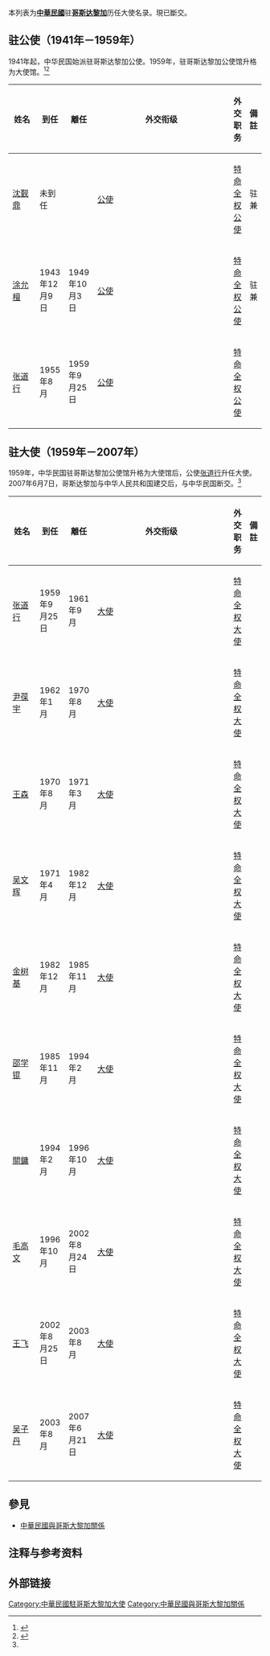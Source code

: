 本列表为'''[[中華民國|中華民國]]'''驻'''[[哥斯达黎加|哥斯达黎加]]'''历任大使名录。現已斷交。

== {{ROC}}驻{{CRC}}公使（1941年－1959年） ==
1941年起，中华民国始派驻哥斯达黎加公使。1959年，驻哥斯达黎加公使馆升格为大使馆。<ref name="ml">{{cite web|url=http://202.196.33.227/CRFDHTML/r200607067/r200607067.1107476e.html|title=十六　中國駐國外使節名録 (1911——1949)|deadurl=yes|archiveurl=https://archive.today/20120709035127/http://202.196.33.227/CRFDHTML/r200607067/r200607067.1107476e.html|archivedate=2012-07-09|accessdate=2017-01-25}}</ref><ref name="lscd">{{cite book|title=《台灣歷史辭典》（附錄）|author=許雪姬|publisher=行政院文化建設委員會|chapter=中華民國歷任駐外大使(遷臺後，1949~2003.10)}}</ref>

{| class="wikitable" 
|- 
! width=12%  |姓名
! width=10%  |到任
! width=10%  |離任
! width=8%  |外交衔级
! width=10%  |外交职务
! width=13%  colspan="2" | 備註
|-
| [[沈觐鼎|沈觐鼎]]
| 未到任
| 
| [[公使|公使]]
| [[特命全权公使|特命全权公使]]
| 驻{{PAN}}兼
|-
| [[涂允檀|涂允檀]]
| 1943年12月9日
| 1949年10月3日
| [[公使|公使]]
| [[特命全权公使|特命全权公使]]
| 驻{{PAN}}兼
|-
| [[张道行|张道行]]
| 1955年8月
| 1959年9月25日
| [[公使|公使]]
| [[特命全权公使|特命全权公使]]
|
|}

== {{ROC}}驻{{CRC}}大使（1959年－2007年） ==
1959年，中华民国驻哥斯达黎加公使馆升格为大使馆后，公使[[张道行|张道行]]升任大使。2007年6月7日，哥斯达黎加与中华人民共和国建交后，与中华民国断交。<ref name="lscd" />

{| class="wikitable" 
|- 
! width=12%  |姓名
! width=10%  |到任
! width=10%  |離任
! width=8%  |外交衔级
! width=10%  |外交职务
! width=13%  colspan="2" | 備註
|-
| [[张道行|张道行]]
| 1959年9月25日
| 1961年9月
| [[大使|大使]]
| [[特命全权大使|特命全权大使]]
|
|-
| [[尹葆宇|尹葆宇]]
| 1962年1月
| 1970年8月
| [[大使|大使]]
| [[特命全权大使|特命全权大使]]
|
|-
| [[王森_(中華民國)|王森]]
| 1970年8月
| 1971年3月
| [[大使|大使]]
| [[特命全权大使|特命全权大使]]
|
|-
| [[吴文辉_(外交官)|吴文辉]]
| 1971年4月
| 1982年12月
| [[大使|大使]]
| [[特命全权大使|特命全权大使]]
|
|-
| [[金树基|金树基]]
| 1982年12月
| 1985年11月
| [[大使|大使]]
| [[特命全权大使|特命全权大使]]
| 
|-
| [[邵学锟|邵学锟]]
| 1985年11月
| 1994年2月
| [[大使|大使]]
| [[特命全权大使|特命全权大使]]
| 
|-
| [[關鏞|關鏞]]
| 1994年2月
| 1996年10月
| [[大使|大使]]
| [[特命全权大使|特命全权大使]]
| 
|-
| [[毛高文|毛高文]]
| 1996年10月
| 2002年8月24日
| [[大使|大使]]
| [[特命全权大使|特命全权大使]]
| 
|-
| [[王飞_(外交官)|王飞]]
| 2002年8月25日
| 2003年8月
| [[大使|大使]]
| [[特命全权大使|特命全权大使]]
| 
|-
| [[吴子丹|吴子丹]]
| 2003年8月
| 2007年6月21日
| [[大使|大使]]
| [[特命全权大使|特命全权大使]]
| 
|}

== 參見 ==
* [[中華民國與哥斯大黎加關係|中華民國與哥斯大黎加關係]]

== 注释与参考资料 ==
{{reflist}}

== 外部链接 ==

{{中華民國與哥斯大黎加關係}}
{{中華民國駐外大使}}

[[Category:中華民國駐哥斯大黎加大使|Category:中華民國駐哥斯大黎加大使]]
[[Category:中華民國與哥斯大黎加關係|Category:中華民國與哥斯大黎加關係]]